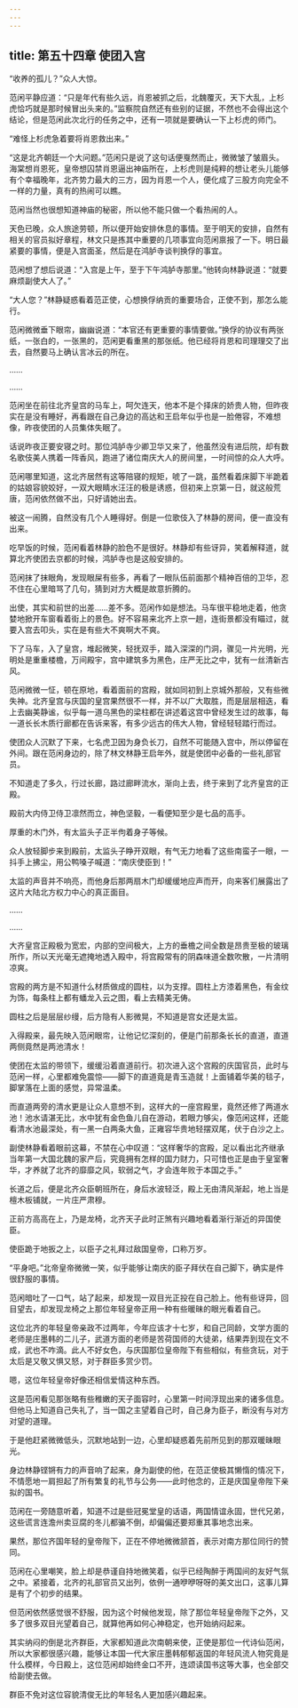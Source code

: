 ```yaml
---
---
---
```

title: 第五十四章 使团入宫
---




“收养的孤儿？”众人大惊。

范闲平静应道：“只是年代有些久远，肖恩被抓之后，北魏覆灭，天下大乱，上杉虎恰巧就是那时候冒出头来的。”监察院自然还有些别的证据，不然也不会得出这个结论，但是范闲此次北行的任务之中，还有一项就是要确认一下上杉虎的师门。

“难怪上杉虎急着要将肖恩救出来。”

“这是北齐朝廷一个大问题。”范闲只是说了这句话便戛然而止，微微皱了皱眉头。海棠想肖恩死，皇帝想囚禁肖恩逼出神庙所在，上杉虎则是纯粹的想让老头儿能够有个幸福晚年，北齐势力最大的三方，因为肖恩一个人，便化成了三股方向完全不一样的力量，真有的热闹可以瞧。

范闲当然也很想知道神庙的秘密，所以他不能只做一个看热闹的人。

天色已晚，众人旅途劳顿，所以便开始安排休息的事情。至于明天的安排，自然有相关的官员拟好章程，林文只是拣其中重要的几项事宜向范闲禀报了一下。明日最紧要的事情，便是入宫面圣，然后是在鸿胪寺谈判换俘的事宜。

范闲想了想后说道：“入宫是上午，至于下午鸿胪寺那里。”他转向林静说道：“就要麻烦副使大人了。”

“大人您？”林静疑惑看着范正使，心想换俘纳贡的重要场合，正使不到，那怎么能行。

范闲微微垂下眼帘，幽幽说道：“本官还有更重要的事情要做。”换俘的协议有两张纸，一张白的，一张黑的，范闲更看重黑的那张纸。他已经将肖恩和司理理交了出去，自然要马上确认言冰云的所在。

……

……

范闲坐在前往北齐皇宫的马车上，呵欠连天，他本不是个择床的娇贵人物，但昨夜实在是没有睡好，再看跟在自己身边的高达和王启年似乎也是一脸倦容，不难想像，昨夜使团的人员集体失眠了。

话说昨夜正要安寝之时。那位鸿胪寺少卿卫华又来了，他虽然没有进后院，却有数名歌伎美人携着一阵香风，跑进了诸位南庆大人的房间里，一时间惊的众人大呼。

范闲哪里知道，这北齐居然有这等陪寝的规矩，唬了一跳，虽然看着床脚下半跪着的姑娘容貌姣好，一双大眼睛水汪汪的极是诱惑，但初来上京第一日，就这般荒唐，范闲依然做不出，只好请她出去。

被这一闹腾，自然没有几个人睡得好。倒是一位歌伎入了林静的房间，便一直没有出来。

吃早饭的时候，范闲看着林静的脸色不是很好。林静却有些讶异，笑着解释道，就算北齐使团去京都的时候，鸿胪寺也是这般安排的。

范闲抹了抹眼角，发现眼屎有些多，再看了一眼队伍前面那个精神百倍的卫华，忍不住在心里暗骂了几句，猜到对方大概是故意折腾的。

出使，其实和前世的出差……差不多。范闲作如是想法。马车很平稳地走着，他贪婪地掀开车窗看着街上的景色。好不容易来北齐上京一趟，连街景都没有瞄过，就要入宫去叩头，实在是有些大不爽啊大不爽。

下了马车，入了皇宫，堆起微笑，轻抚双手，踏入深深的门洞，骤见一片光明，光明处是重重楼檐，万间殿宇，宫中建筑多为黑色，庄严无比之中，犹有一丝清新古风。

范闲微微一怔，顿在原地，看着面前的宫殿，就如同初到上京城外那般，又有些微失神。北齐皇宫与庆国的皇宫果然很不一样，并不以广大取胜，而是层层相迭，看上去幽美静谧，似乎每一道乌黑色的梁柱都在讲述着这宫中曾经发生过的故事，每一道长长木质行廊都在告诉来客，有多少远古的伟大人物，曾经轻轻踏行而过。

使团众人沉默了下来，七名虎卫因为身负长刀，自然不可能随入宫中，所以停留在外间。跟在范闲身边的，除了林文林静王启年外，就是使团中必备的一些礼部官员。

不知道走了多久，行过长廊，路过廊畔流水，渐向上去，终于来到了北齐皇宫的正殿。

殿前大内侍卫侍卫凛然而立，神色坚毅，一看便知至少是七品的高手。

厚重的木门外，有太监头子正半佝着身子等候。

众人放轻脚步来到殿前，太监头子睁开双眼，有气无力地看了这些南蛮子一眼，一抖手上拂尘，用公鸭嗓子喊道：“南庆使臣到！”

太监的声音并不响亮，而他身后那两扇木门却缓缓地应声而开，向来客们展露出了这片大陆北方权力中心的真正面目。

……

……

大齐皇宫正殿极为宽宏，内部的空间极大，上方的垂檐之间全数是昂贵至极的玻璃所作，所以天光毫无遮掩地透入殿中，将宫殿常有的阴森味道全数吹散，一片清明凉爽。

宫殿的两方是不知道什么材质做成的圆柱，以为支撑。圆柱上方漆着黑色，有金纹为饰，每条柱上都有蟠龙入云之图，看上去精美无俦。

圆柱之后是层层纱缦，后方隐有人影微晃，不知道是宫女还是太监。

入得殿来，最先映入范闲眼帘，让他记忆深刻的，便是门前那条长长的直道，直道两侧竟然是两池清水！

使团在太监的带领下，缓缓沿着直道前行。初次进入这个宫殿的庆国官员，此时与范闲一样，心里都难免震惊——脚下的直道竟是青玉造就！上面铺着华美的毯子，脚掌落在上面的感觉，异常温柔。

而直道两旁的清水更是让众人意想不到，这样大的一座宫殿里，竟然还修了两道水池！池水请湛无比，水中犹有金色鱼儿自在游动，若眼力够尖，像范闲这样，还能看清水池最深处，有一黑一白两条大鱼，正雍容华贵地轻摆双尾，伏于白沙之上。

副使林静看着眼前这幕，不禁在心中叹道：“这样奢华的宫殿，足以看出北齐继承当年第一大国北魏的家产后，究竟拥有怎样的国力财力，只可惜也正是由于皇室奢华，才养就了北齐的靡靡之风，软弱之气，才会连年败于本国之手。”

长道之后，便是北齐众臣朝班所在，身后水波轻泛，殿上无由清风渐起，地上当是檀木板铺就，一片庄严肃穆。

正前方高高在上，乃是龙椅，北齐天子此时正煞有兴趣地看着渐行渐近的异国使臣。

使臣跪于地扳之上，以臣子之礼拜过敌国皇帝，口称万岁。

“平身吧。”北帝皇帝微微一笑，似乎能够让南庆的臣子拜伏在自己脚下，确实是件很舒服的事情。

范闲暗吐了一口气，站了起来，却发现一双目光正投在自己脸上。他有些讶异，回目望去，却发现龙椅之上那位年轻皇帝正用一种有些暖昧的眼光看着自己。

这位北齐的年轻皇帝亲政不过两年，今年应该才十七岁，和自己同龄，文学方面的老师是庄墨韩的二儿子，武道方面的老师是苦荷国师的大徒弟，结果弄到现在文不成，武也不咋滴。此人不好女色，与庆国那位皇帝陛下有些相似，有些贪玩，对于太后是又敬又惧又怒，对于群臣多赏少罚。

嗯，这位年轻皇帝好像还相信爱情这种东西。

这是范闲看见那张略有些稚嫩的天子面容时，心里第一时间浮现出来的诸多信息。但他马上知道自己失礼了，当一国之主望着自己时，自己身为臣子，断没有与对方对望的道理。

于是他赶紧微微低头，沉默地站到一边，心里却疑惑着先前所见到的那双暖昧眼光。

身边林静铿锵有力的声音响了起来，身为副使的他，在范正使极其懒惰的情况下，不情愿地一肩担起了所有繁复的礼节与公务——此时他念的，正是庆国皇帝陛下亲拟的国书。

范闲在一旁随意听着，知道不过是些冠冕堂皇的话语，两国情谊永固，世代兄弟，这些谎言连澹州卖豆腐的冬儿都骗不倒，却偏偏还要郑重其事地念出来。

果然，那位齐国年轻的皇帝陛下，正在不停地微微颔首，表示对南方那位同行的赞同。

范闲在心里嘲笑，脸上却是恭谨自持地微笑着，似乎已经陶醉于两国间的友好气氛之中。紧接着，北齐的礼部官员又出列，依例一通咿咿呀呀的美文出口，这事儿算是有了个初步的结果。

但范闲依然感觉很不舒服，因为这个时候他发现，除了那位年轻皇帝陛下之外，又多了很多双目光望着自己，就算他再如何心神稳定，也开始纳闷起来。

其实纳闷的倒是北齐群臣，大家都知道此次南朝来使，正使是那位一代诗仙范闲，所以大家都很感兴趣，能够让本国一代大家庄墨韩郁郁返国的年轻风流人物究竟是什么模样，今日殿上，这位范闲却始终金口不开，连颂读国书这等大事，也全部交给副使去做。

群臣不免对这位容貌清俊无比的年轻名人更加感兴趣起来。